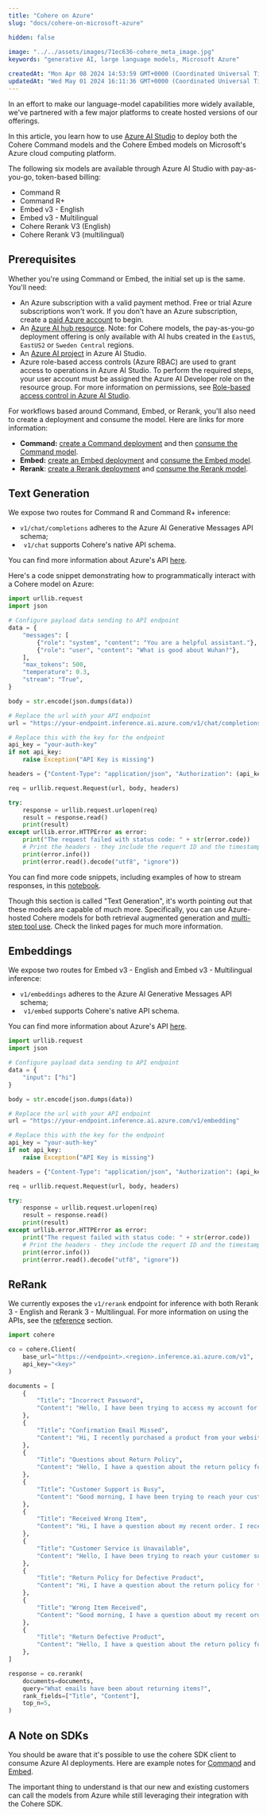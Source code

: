 ```yaml
---
title: "Cohere on Azure"
slug: "docs/cohere-on-microsoft-azure"

hidden: false
 
image: "../../assets/images/71ec636-cohere_meta_image.jpg"  
keywords: "generative AI, large language models, Microsoft Azure"

createdAt: "Mon Apr 08 2024 14:53:59 GMT+0000 (Coordinated Universal Time)"
updatedAt: "Wed May 01 2024 16:11:36 GMT+0000 (Coordinated Universal Time)"
---
```

In an effort to make our language-model capabilities more widely available, we've partnered with a few major platforms to create hosted versions of our offerings. 

In this article, you learn how to use [Azure AI Studio](https://ai.azure.com/) to deploy both the Cohere Command models and the Cohere Embed models on Microsoft's Azure cloud computing platform.

The following six models are available through Azure AI Studio with pay-as-you-go, token-based billing:

- Command R
- Command R+
- Embed v3 - English
- Embed v3 - Multilingual
- Cohere Rerank V3 (English)
- Cohere Rerank V3 (multilingual)

## Prerequisites

Whether you're using Command or Embed, the initial set up is the same. You'll need:

- An Azure subscription with a valid payment method. Free or trial Azure subscriptions won't work. If you don't have an Azure subscription, create a [paid Azure account](https://azure.microsoft.com/pricing/purchase-options/pay-as-you-go) to begin.
- An [Azure AI hub resource](https://learn.microsoft.com/en-us/azure/ai-studio/how-to/create-azure-ai-resource). Note: for Cohere models, the pay-as-you-go deployment offering is only available with AI hubs created in the `EastUS`, `EastUS2` or `Sweden Central` regions.
- An [Azure AI project](https://learn.microsoft.com/en-us/azure/ai-studio/how-to/create-projects) in Azure AI Studio.
- Azure role-based access controls (Azure RBAC) are used to grant access to operations in Azure AI Studio. To perform the required steps, your user account must be assigned the Azure AI Developer role on the resource group. For more information on permissions, see [Role-based access control in Azure AI Studio](https://learn.microsoft.com/en-us/azure/ai-studio/concepts/rbac-ai-studio).

For workflows based around Command, Embed, or Rerank, you'll also need to create a deployment and consume the model. Here are links for more information:

- **Command:** [create a Command deployment](https://learn.microsoft.com/en-us/azure/ai-studio/how-to/deploy-models-cohere-command#create-a-new-deployment) and then [consume the Command model](https://learn.microsoft.com/en-us/azure/ai-studio/how-to/deploy-models-cohere-command#create-a-new-deployment).
- **Embed:** [create an Embed deployment](https://learn.microsoft.com/en-us/azure/ai-studio/how-to/deploy-models-cohere-embed#create-a-new-deployment) and [consume the Embed model](https://learn.microsoft.com/en-us/azure/ai-studio/how-to/deploy-models-cohere-embed#consume-the-cohere-embed-models-as-a-service).
- **Rerank**: [create a Rerank deployment](https://learn.microsoft.com/en-us/azure/ai-studio/how-to/deploy-models-cohere-rerank) and [consume the Rerank model](https://learn.microsoft.com/en-us/azure/ai-studio/how-to/deploy-models-cohere-rerank#consume-the-cohere-rerank-models-as-a-service).

## Text Generation

We expose two routes for Command R and Command R+ inference:

- `v1/chat/completions` adheres to the Azure AI Generative Messages API schema; 
- ` v1/chat` supports Cohere's native API schema.

You can find more information about Azure's API [here](https://learn.microsoft.com/en-us/azure/ai-studio/how-to/deploy-models-cohere-command#chat-api-reference-for-cohere-models-deployed-as-a-service).

Here's a code snippet demonstrating how to programmatically interact with a Cohere model on Azure:

```python PYTHON
import urllib.request
import json

# Configure payload data sending to API endpoint
data = {
    "messages": [
        {"role": "system", "content": "You are a helpful assistant."},
        {"role": "user", "content": "What is good about Wuhan?"},
    ],
    "max_tokens": 500,
    "temperature": 0.3,
    "stream": "True",
}

body = str.encode(json.dumps(data))

# Replace the url with your API endpoint
url = "https://your-endpoint.inference.ai.azure.com/v1/chat/completions"

# Replace this with the key for the endpoint
api_key = "your-auth-key"
if not api_key:
    raise Exception("API Key is missing")

headers = {"Content-Type": "application/json", "Authorization": (api_key)}

req = urllib.request.Request(url, body, headers)

try:
    response = urllib.request.urlopen(req)
    result = response.read()
    print(result)
except urllib.error.HTTPError as error:
    print("The request failed with status code: " + str(error.code))
    # Print the headers - they include the requert ID and the timestamp, which are useful for debugging the failure
    print(error.info())
    print(error.read().decode("utf8", "ignore"))
```

You can find more code snippets, including examples of how to stream responses, in this [notebook](https://github.com/Azure/azureml-examples/blob/main/sdk/python/foundation-models/cohere/webrequests.ipynb).

Though this section is called "Text Generation", it's worth pointing out that these models are capable of much more. Specifically, you can use Azure-hosted Cohere models for both retrieval augmented generation and [multi-step tool use](/docs/multi-step-tool-use). Check the linked pages for much more information.

## Embeddings

We expose two routes for Embed v3 - English and Embed v3 - Multilingual inference:

- `v1/embeddings` adheres to the Azure AI Generative Messages API schema; 
- ` v1/embed` supports Cohere's native API schema.

You can find more information about Azure's API [here](https://learn.microsoft.com/en-us/azure/ai-studio/how-to/deploy-models-cohere-embed#embed-api-reference-for-cohere-embed-models-deployed-as-a-service).

```python PYTHON
import urllib.request
import json

# Configure payload data sending to API endpoint
data = {
    "input": ["hi"]
}

body = str.encode(json.dumps(data))

# Replace the url with your API endpoint
url = "https://your-endpoint.inference.ai.azure.com/v1/embedding"

# Replace this with the key for the endpoint
api_key = "your-auth-key"
if not api_key:
    raise Exception("API Key is missing")

headers = {"Content-Type": "application/json", "Authorization": (api_key)}

req = urllib.request.Request(url, body, headers)

try:
    response = urllib.request.urlopen(req)
    result = response.read()
    print(result)
except urllib.error.HTTPError as error:
    print("The request failed with status code: " + str(error.code))
    # Print the headers - they include the requert ID and the timestamp, which are useful for debugging the failure
    print(error.info())
    print(error.read().decode("utf8", "ignore"))
```

## ReRank

We currently exposes the `v1/rerank` endpoint for inference with both Rerank 3 - English and Rerank 3 - Multilingual. For more information on using the APIs, see the [reference](https://learn.microsoft.com/en-us/azure/ai-studio/how-to/deploy-models-cohere-rerank#rerank-api-reference-for-cohere-rerank-models-deployed-as-a-service) section. 

```python PYTHON
import cohere

co = cohere.Client(
    base_url="https://<endpoint>.<region>.inference.ai.azure.com/v1",
    api_key="<key>"
)

documents = [
    {
        "Title": "Incorrect Password",
        "Content": "Hello, I have been trying to access my account for the past hour and it keeps saying my password is incorrect. Can you please help me?",
    },
    {
        "Title": "Confirmation Email Missed",
        "Content": "Hi, I recently purchased a product from your website but I never received a confirmation email. Can you please look into this for me?",
    },
    {
        "Title": "Questions about Return Policy",
        "Content": "Hello, I have a question about the return policy for this product. I purchased it a few weeks ago and it is defective.",
    },
    {
        "Title": "Customer Support is Busy",
        "Content": "Good morning, I have been trying to reach your customer support team for the past week but I keep getting a busy signal. Can you please help me?",
    },
    {
        "Title": "Received Wrong Item",
        "Content": "Hi, I have a question about my recent order. I received the wrong item and I need to return it.",
    },
    {
        "Title": "Customer Service is Unavailable",
        "Content": "Hello, I have been trying to reach your customer support team for the past hour but I keep getting a busy signal. Can you please help me?",
    },
    {
        "Title": "Return Policy for Defective Product",
        "Content": "Hi, I have a question about the return policy for this product. I purchased it a few weeks ago and it is defective.",
    },
    {
        "Title": "Wrong Item Received",
        "Content": "Good morning, I have a question about my recent order. I received the wrong item and I need to return it.",
    },
    {
        "Title": "Return Defective Product",
        "Content": "Hello, I have a question about the return policy for this product. I purchased it a few weeks ago and it is defective.",
    },
]

response = co.rerank(
    documents=documents,
    query="What emails have been about returning items?",
    rank_fields=["Title", "Content"],
    top_n=5,
)
```

## A Note on SDKs

You should be aware that it's possible to use the cohere SDK client to consume Azure AI deployments. Here are example notes for [Command](https://github.com/Azure/azureml-examples/blob/main/sdk/python/foundation-models/cohere/cohere-cmdR.ipynb) and [Embed](https://github.com/Azure/azureml-examples/blob/main/sdk/python/foundation-models/cohere/cohere-embed.ipynb). 

The important thing to understand is that our new and existing customers can call the models from Azure while still leveraging their integration with the Cohere SDK.
